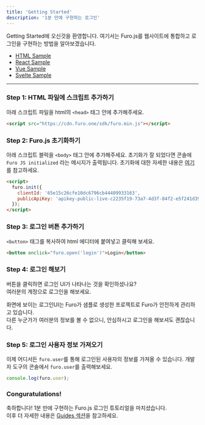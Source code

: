 ```yaml
---
title: 'Getting Started'
description: '1분 만에 구현하는 로그인'
---
```


Getting Started에 오신것을 환영합니다. 여기서는 Furo.js를 웹사이트에 통합하고 로그인을 구현하는 방법을 알아보겠습니다.

- [HTML Sample](https://stackblitz.com/edit/furojs-html?file=index.html)
- [React Sample](https://stackblitz.com/edit/furojs-react?file=src%2Findex.js)
- [Vue Sample](https://stackblitz.com/edit/furojs-vue?file=src%2Fmain.js)
- [Svelte Sample](https://stackblitz.com/edit/furojs-svelte?file=src%2FApp.svelte)

---

### Step 1: HTML 파일에 스크립트 추가하기

아래 스크립트 파일을 html의 `<head>` 태그 안에 추가해주세요.<br/>

```html
<script src="https://cdn.furo.one/sdk/furo.min.js"></script>
```

### Step 2: Furo.js 초기화하기

아래 스크립트 블럭을 `<body>` 태그 안에 추가해주세요.
초기화가 잘 되었다면 콘솔에 `Furo JS initialized` 라는 메시지가 출력됩니다.
초기화에 대한 자세한 내용은 [여기](/furo-js/guides/setup#initialize)를 참고하세요.

```html
<script>
  furo.init({
    clientId: '65e15c26cfe10dc6796cb44409933163',
    publicApiKey: 'apikey-public-live-c2235f19-73a7-4d3f-84f2-e5f241d39285',
  });
</script>
```

### Step 3: 로그인 버튼 추가하기

`<button>` 태그를 복사하여 html 에디터에 붙여넣고 클릭해 보세요.

```html
<button onclick="furo.open('login')">Login</button>
```

### Step 4: 로그인 해보기

버튼을 클릭하면 로그인 UI가 나타나는 것을 확인하셨나요?<br/>
여러분의 계정으로 로그인을 해보세요.<br/>

<Accordion title="로그인을 해봐도 괜찮을까요?">
  화면에 보이는 로그인UI는 Furo가 샘플로 생성한 프로젝트로 Furo가 안전하게
  관리하고 있습니다. <br />
  다른 누군가가 여러분의 정보를 볼 수 없으니, 안심하시고 로그인을 해보셔도 괜찮습니다.
</Accordion>

### Step 5: 로그인 사용자 정보 가져오기

이제 어디서든 `furo.user`를 통해 로그인된 사용자의 정보를 가져올 수 있습니다.
개발자 도구의 콘솔에서 `furo.user`를 출력해보세요.

```js
console.log(furo.user);
```

### Conguratulations!

축하합니다! 1분 만에 구현하는 Furo.js 로그인 튜토리얼을 마치셨습니다.<br/>
이후 더 자세한 내용은 [Guides 섹션](/furo-js/guides)을 참고하세요.
